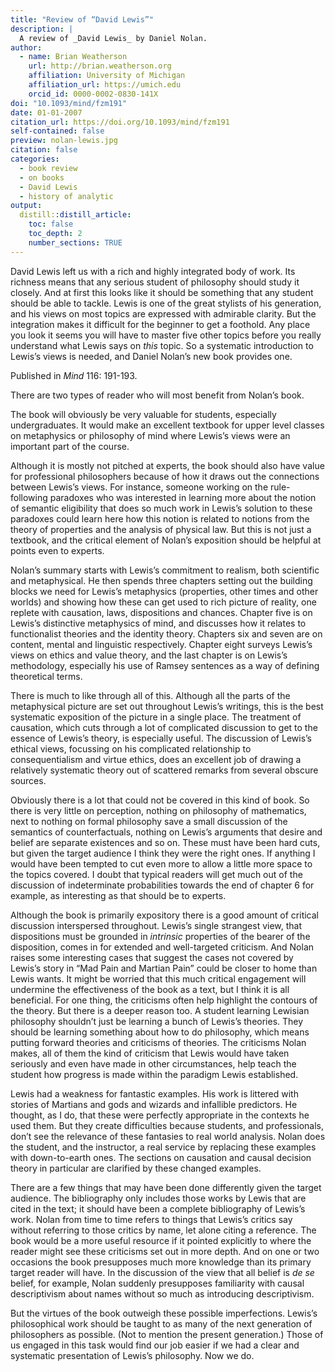 ```yaml
---
title: "Review of “David Lewis”"
description: |
  A review of _David Lewis_ by Daniel Nolan.
author:
  - name: Brian Weatherson 
    url: http://brian.weatherson.org
    affiliation: University of Michigan
    affiliation_url: https://umich.edu
    orcid_id: 0000-0002-0830-141X
doi: "10.1093/mind/fzm191"
date: 01-01-2007
citation_url: https://doi.org/10.1093/mind/fzm191
self-contained: false
preview: nolan-lewis.jpg
citation: false
categories:
  - book review
  - on books
  - David Lewis
  - history of analytic
output:
  distill::distill_article:
    toc: false
    toc_depth: 2
    number_sections: TRUE
---
```


David Lewis left us with a rich and highly integrated body of work. Its richness means that any serious student of philosophy should study it closely. And at first this looks like it should be something that any student should be able to tackle. Lewis is one of the great stylists of his generation, and his views on most topics are expressed with admirable clarity. But the integration makes it difficult for the beginner to get a foothold. Any place you look it seems you will have to master five other topics before you really understand what Lewis says on _this_ topic. So a systematic introduction to Lewis’s views is needed, and Daniel Nolan’s new book provides one.

<aside>
Published in _Mind_ 116: 191-193.
</aside>

There are two types of reader who will most benefit from Nolan’s book.

The book will obviously be very valuable for students, especially undergraduates. It would make an excellent textbook for upper level classes on metaphysics or philosophy of mind where Lewis’s views were an important part of the course.

Although it is mostly not pitched at experts, the book should also have value for professional philosophers because of how it draws out the connections between Lewis’s views. For instance, someone working on the rule-following paradoxes who was interested in learning more about the notion of semantic eligibility that does so much work in Lewis’s solution to these paradoxes could learn here how this notion is related to notions from the theory of properties and the analysis of physical law. But this is not just a textbook, and the critical element of Nolan’s exposition should be helpful at points even to experts.

Nolan’s summary starts with Lewis’s commitment to realism, both scientific and metaphysical. He then spends three chapters setting out the building blocks we need for Lewis’s metaphysics (properties, other times and other worlds) and showing how these can get used to rich picture of reality, one replete with causation, laws, dispositions and chances. Chapter five is on Lewis’s distinctive metaphysics of mind, and discusses how it relates to functionalist theories and the identity theory. Chapters six and seven are on content, mental and linguistic respectively. Chapter eight surveys Lewis’s views on ethics and value theory, and the last chapter is on Lewis’s methodology, especially his use of Ramsey sentences as a way of defining theoretical terms.

There is much to like through all of this. Although all the parts of the metaphysical picture are set out throughout Lewis’s writings, this is the best systematic exposition of the picture in a single place. The treatment of causation, which cuts through a lot of complicated discussion to get to the essence of Lewis’s theory, is especially useful. The discussion of Lewis’s ethical views, focussing on his complicated relationship to consequentialism and virtue ethics, does an excellent job of drawing a relatively systematic theory out of scattered remarks from several obscure sources.

Obviously there is a lot that could not be covered in this kind of book. So there is very little on perception, nothing on philosophy of mathematics, next to nothing on formal philosophy save a small discussion of the semantics of counterfactuals, nothing on Lewis’s arguments that desire and belief are separate existences and so on. These must have been hard cuts, but given the target audience I think they were the right ones. If anything I would have been tempted to cut even more to allow a little more space to the topics covered. I doubt that typical readers will get much out of the discussion of indeterminate probabilities towards the end of chapter 6 for example, as interesting as that should be to experts.

Although the book is primarily expository there is a good amount of critical discussion interspersed throughout. Lewis’s single strangest view, that dispositions must be grounded in _intrinsic_ properties of the bearer of the disposition, comes in for extended and well-targeted criticism. And Nolan raises some interesting cases that suggest the cases not covered by Lewis’s story in “Mad Pain and Martian Pain” could be closer to home than Lewis wants. It might be worried that this much critical engagement will undermine the effectiveness of the book as a text, but I think it is all beneficial. For one thing, the criticisms often help highlight the contours of the theory. But there is a deeper reason too. A student learning Lewisian philosophy shouldn’t just be learning a bunch of Lewis’s theories. They should be learning something about how to do philosophy, which means putting forward theories and criticisms of theories. The criticisms Nolan makes, all of them the kind of criticism that Lewis would have taken seriously and even have made in other circumstances, help teach the student how progress is made within the paradigm Lewis established.

Lewis had a weakness for fantastic examples. His work is littered with stories of Martians and gods and wizards and infallible predictors. He thought, as I do, that these were perfectly appropriate in the contexts he used them. But they create difficulties because students, and professionals, don't see the relevance of these fantasies to real world analysis. Nolan does the student, and the instructor, a real service by replacing these examples with down-to-earth ones. The sections on causation and causal decision theory in particular are clarified by these changed examples.

There are a few things that may have been done differently given the target audience. The bibliography only includes those works by Lewis that are cited in the text; it should have been a complete bibliography of Lewis’s work. Nolan from time to time refers to things that Lewis’s critics say without referring to those critics by name, let alone citing a reference. The book would be a more useful resource if it pointed explicitly to where the reader might see these criticisms set out in more depth. And on one or two occasions the book presupposes much more knowledge than its primary target reader will have. In the discussion of the view that all belief is _de se_ belief, for example, Nolan suddenly presupposes familiarity with causal descriptivism about names without so much as introducing descriptivism.
	
But the virtues of the book outweigh these possible imperfections. Lewis’s philosophical work should be taught to as many of the next generation of philosophers as possible. (Not to mention the present generation.) Those of us engaged in this task would find our job easier if we had a clear and systematic presentation of Lewis’s philosophy. Now we do. 
